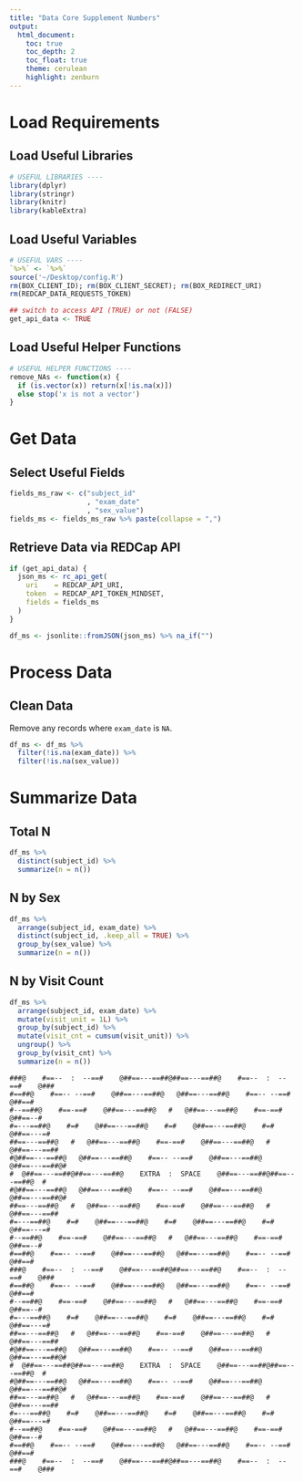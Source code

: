 ```yaml
---
title: "Data Core Supplement Numbers"
output: 
  html_document:
    toc: true
    toc_depth: 2
    toc_float: true
    theme: cerulean
    highlight: zenburn
---
```


# Load Requirements

## Load Useful Libraries

```r
# USEFUL LIBRARIES ----
library(dplyr)
library(stringr)
library(knitr)
library(kableExtra)
```

## Load Useful Variables

```r
# USEFUL VARS ----
`%>%` <- `%>%`
source('~/Desktop/config.R')
rm(BOX_CLIENT_ID); rm(BOX_CLIENT_SECRET); rm(BOX_REDIRECT_URI)
rm(REDCAP_DATA_REQUESTS_TOKEN)

## switch to access API (TRUE) or not (FALSE)
get_api_data <- TRUE
```

## Load Useful Helper Functions

```r
# USEFUL HELPER FUNCTIONS ----
remove_NAs <- function(x) {
  if (is.vector(x)) return(x[!is.na(x)])
  else stop('x is not a vector')
}
```


# Get Data

## Select Useful Fields

```r
fields_ms_raw <- c("subject_id"
                   , "exam_date"
                   , "sex_value")
fields_ms <- fields_ms_raw %>% paste(collapse = ",")
```

## Retrieve Data via REDCap API

```r
if (get_api_data) {
  json_ms <- rc_api_get(
    uri    = REDCAP_API_URI,
    token  = REDCAP_API_TOKEN_MINDSET,
    fields = fields_ms
  )
}
```

```r
df_ms <- jsonlite::fromJSON(json_ms) %>% na_if("")
```


# Process Data

## Clean Data

Remove any records where `exam_date` is `NA`.

```r
df_ms <- df_ms %>% 
  filter(!is.na(exam_date)) %>% 
  filter(!is.na(sex_value))
```


# Summarize Data

## Total N

```r
df_ms %>% 
  distinct(subject_id) %>% 
  summarize(n = n())
```

## N by Sex

```r
df_ms %>% 
  arrange(subject_id, exam_date) %>% 
  distinct(subject_id, .keep_all = TRUE) %>% 
  group_by(sex_value) %>% 
  summarize(n = n())
```

## N by Visit Count

```r
df_ms %>% 
  arrange(subject_id, exam_date) %>% 
  mutate(visit_unit = 1L) %>% 
  group_by(subject_id) %>% 
  mutate(visit_cnt = cumsum(visit_unit)) %>% 
  ungroup() %>% 
  group_by(visit_cnt) %>% 
  summarize(n = n())
```


```
###@    #==--  :  --==#    @##==---==##@##==---==##@    #==--  :  --==#    @###
#==##@    #==-- --==#    @##==---==##@   @##==---==##@    #==-- --==#    @##==#
#--==##@    #==-==#    @##==---==##@   #   @##==---==##@    #==-==#    @##==--#
#=---==##@    #=#    @##==---==##@    #=#    @##==---==##@    #=#    @##==---=#
##==---==##@   #   @##==---==##@    #==-==#    @##==---==##@   #   @##==---==##
#@##==---==##@   @##==---==##@    #==-- --==#    @##==---==##@   @##==---==##@#
#  @##==---==##@##==---==##@    EXTRA  :  SPACE    @##==---==##@##==---==##@  #
#@##==---==##@   @##==---==##@    #==-- --==#    @##==---==##@   @##==---==##@#
##==---==##@   #   @##==---==##@    #==-==#    @##==---==##@   #   @##==---==##
#=---==##@    #=#    @##==---==##@    #=#    @##==---==##@    #=#    @##==---=#
#--==##@    #==-==#    @##==---==##@   #   @##==---==##@    #==-==#    @##==--#
#==##@    #==-- --==#    @##==---==##@   @##==---==##@    #==-- --==#    @##==#
###@    #==--  :  --==#    @##==---==##@##==---==##@    #==--  :  --==#    @###
#==##@    #==-- --==#    @##==---==##@   @##==---==##@    #==-- --==#    @##==#
#--==##@    #==-==#    @##==---==##@   #   @##==---==##@    #==-==#    @##==--#
#=---==##@    #=#    @##==---==##@    #=#    @##==---==##@    #=#    @##==---=#
##==---==##@   #   @##==---==##@    #==-==#    @##==---==##@   #   @##==---==##
#@##==---==##@   @##==---==##@    #==-- --==#    @##==---==##@   @##==---==##@#
#  @##==---==##@##==---==##@    EXTRA  :  SPACE    @##==---==##@##==---==##@  #
#@##==---==##@   @##==---==##@    #==-- --==#    @##==---==##@   @##==---==##@#
##==---==##@   #   @##==---==##@    #==-==#    @##==---==##@   #   @##==---==##
#=---==##@    #=#    @##==---==##@    #=#    @##==---==##@    #=#    @##==---=#
#--==##@    #==-==#    @##==---==##@   #   @##==---==##@    #==-==#    @##==--#
#==##@    #==-- --==#    @##==---==##@   @##==---==##@    #==-- --==#    @##==#
###@    #==--  :  --==#    @##==---==##@##==---==##@    #==--  :  --==#    @###
```
